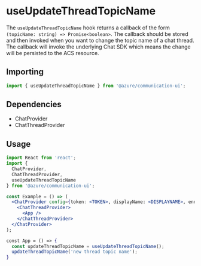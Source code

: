 
<Meta title="Hooks/Chat/useUpdateThreadTopicName" />

# useUpdateThreadTopicName

The `useUpdateThreadTopicName` hook returns a callback of the form `(topicName: string) => Promise<boolean>`. The
callback should be stored and then invoked when you want to change the topic name of a chat thread. The callback will
invoke the underlying Chat SDK which means the change will be persisted to the ACS resource.

## Importing

```javascript
import { useUpdateThreadTopicName } from '@azure/communication-ui';
```

## Dependencies

- ChatProvider
- ChatThreadProvider

## Usage

```jsx
import React from 'react';
import {
  ChatProvider,
  ChatThreadProvider,
  useUpdateThreadTopicName
} from '@azure/communication-ui';

const Example = () => (
  <ChatProvider config={token: <TOKEN>, displayName: <DISPLAYNAME>, endpointUrl: <URL>, threadId: <THREADID>}>
    <ChatThreadProvider>
      <App />
    </ChatThreadProvider>
  </ChatProvider>
);

const App = () => {
  const updateThreadTopicName = useUpdateThreadTopicName();
  updateThreadTopicName('new thread topic name');
}
```
